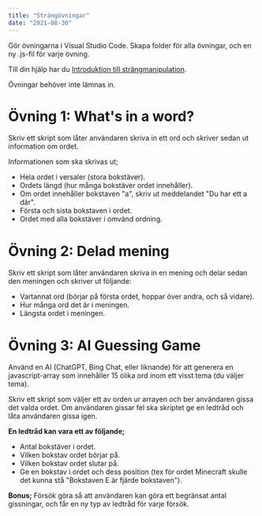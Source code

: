 ```yaml
---
title: "Strängövningar"
date: "2021-08-30"
---
```


Gör övningarna i Visual Studio Code. Skapa folder för alla övningar, och en ny .js-fil för varje övning.

Till din hjälp har du [Introduktion till strängmanipulation](https://tektal.netlify.app/prog1/strängar/intro).

Övningar behöver inte lämnas in.

# Övning 1: What's in a word?
Skriv ett skript som låter användaren skriva in ett ord och skriver sedan ut information om ordet.

Informationen som ska skrivas ut;
- Hela ordet i versaler (stora bokstäver).
- Ordets längd (hur många bokstäver ordet innehåller).
- Om ordet innehåller bokstaven "a", skriv ut meddelandet "Du har ett a där".
- Första och sista bokstaven i ordet.
- Ordet med alla bokstäver i omvänd ordning.

# Övning 2: Delad mening
Skriv ett skript som låter användaren skriva in en mening och delar sedan den meningen och skriver ut följande:
- Vartannat ord (börjar på första ordet, hoppar över andra, och så vidare).
- Hur många ord det är i meningen.
- Längsta ordet i meningen.


# Övning 3: AI Guessing Game
Använd en AI (ChatGPT, Bing Chat, eller liknande) för att generera en javascript-array som innehåller 15 olika ord inom ett visst tema (du väljer tema).

Skriv ett skript som väljer ett av orden ur arrayen och ber användaren gissa det valda ordet.
Om användaren gissar fel ska skriptet ge en ledtråd och låta användaren gissa igen.

**En ledtråd kan vara ett av följande;**
- Antal bokstäver i ordet.
- Vilken bokstav ordet börjar på.
- Vilken bokstav ordet slutar på.
- Ge en bokstav i ordet och dess position (tex för ordet Minecraft skulle det kunna stå "Bokstaven E är fjärde bokstaven").

**Bonus;** Försök göra så att användaren kan göra ett begränsat antal gissningar, och får en ny typ av ledtråd för varje försök.